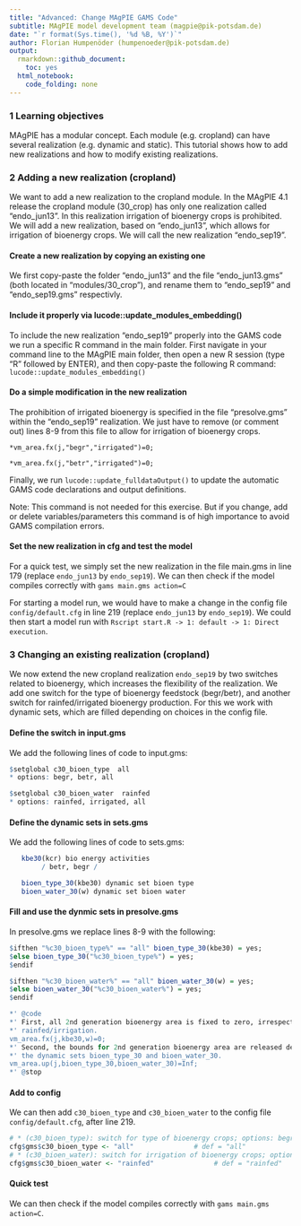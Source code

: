 ```yaml
---
title: "Advanced: Change MAgPIE GAMS Code"
subtitle: MAgPIE model development team (magpie@pik-potsdam.de)
date: "`r format(Sys.time(), '%d %B, %Y')`"
author: Florian Humpenöder (humpenoeder@pik-potsdam.de)
output:
  rmarkdown::github_document:
    toc: yes
  html_notebook:
    code_folding: none
---
```


### 1 Learning objectives
MAgPIE has a modular concept. Each module (e.g. cropland) can have several realization (e.g. dynamic and static).
This tutorial shows how to add new realizations and how to modify existing realizations.

### 2 Adding a new realization (cropland)
We want to add a new realization to the cropland module.
In the MAgPIE 4.1 release the cropland module (30_crop) has only one realization called "endo_jun13". In this realization irrigation of bioenergy crops is prohibited. We will add a new realization, based on "endo_jun13", which allows for irrigation of bioenergy crops. We will call the new realization "endo_sep19".

#### Create a new realization by copying an existing one
We first copy-paste the folder "endo_jun13" and the file "endo_jun13.gms" (both located in "modules/30_crop"), and rename them to "endo_sep19" and "endo_sep19.gms" respectivly.

#### Include it properly via lucode::update_modules_embedding()
To include the new realization "endo_sep19" properly into the GAMS code we run a specific R command in the main folder. First navigate in your command line to the MAgPIE main folder, then open a new R session (type "R" followed by ENTER), and then copy-paste the following R command: `lucode::update_modules_embedding()`

#### Do a simple modification in the new realization
The prohibition of irrigated bioenergy is specified in the file "presolve.gms" within the "endo_sep19" realization.
We just have to remove (or comment out) lines 8-9 from this file to allow for irrigation of bioenergy crops. 

`*vm_area.fx(j,"begr","irrigated")=0;`

`*vm_area.fx(j,"betr","irrigated")=0;`

Finally, we run `lucode::update_fulldataOutput()` to update the automatic GAMS code declarations and output definitions. 

Note: This command is not needed for this exercise. But if you change, add or delete variables/parameters this command is of high importance to avoid GAMS compilation errors.

#### Set the new realization in cfg and test the model
For a quick test, we simply set the new realization in the file main.gms in line 179 (replace `endo_jun13` by `endo_sep19`). We can then check if the model compiles correctly with `gams main.gms action=C`

For starting a model run, we would have to make a change in the config file `config/default.cfg` in line 219 (replace `endo_jun13` by `endo_sep19`). We could then start a model run with `Rscript start.R -> 1: default -> 1: Direct execution`.

### 3 Changing an existing realization (cropland)
We now extend the new cropland realization `endo_sep19` by two switches related to bioenergy, which increases the flexibility of the realization. We add one switch for the type of bioenergy feedstock (begr/betr), and another switch for rainfed/irrigated bioenergy production. 
For this we work with dynamic sets, which are filled depending on choices in the config file. 

#### Define the switch in input.gms
We add the following lines of code to input.gms:
```r
$setglobal c30_bioen_type  all
* options: begr, betr, all

$setglobal c30_bioen_water  rainfed
* options: rainfed, irrigated, all
```

#### Define the dynamic sets in sets.gms
We add the following lines of code to sets.gms:
```r
   kbe30(kcr) bio energy activities
        / betr, begr /

   bioen_type_30(kbe30) dynamic set bioen type
   bioen_water_30(w) dynamic set bioen water
```

#### Fill and use the dynmic sets in presolve.gms
In presolve.gms we replace lines 8-9 with the following:
```r
$ifthen "%c30_bioen_type%" == "all" bioen_type_30(kbe30) = yes;
$else bioen_type_30("%c30_bioen_type%") = yes;
$endif

$ifthen "%c30_bioen_water%" == "all" bioen_water_30(w) = yes;
$else bioen_water_30("%c30_bioen_water%") = yes;
$endif

*' @code
*' First, all 2nd generation bioenergy area is fixed to zero, irrespective of type and 
*' rainfed/irrigation.
vm_area.fx(j,kbe30,w)=0;
*' Second, the bounds for 2nd generation bioenergy area are released depending on 
*' the dynamic sets bioen_type_30 and bioen_water_30.
vm_area.up(j,bioen_type_30,bioen_water_30)=Inf;
*' @stop
```

#### Add to config
We can then add `c30_bioen_type` and `c30_bioen_water` to the config file `config/default.cfg`, after line 219.
```r
# * (c30_bioen_type): switch for type of bioenergy crops; options: begr, betr, all
cfg$gms$c30_bioen_type <- "all"               # def = "all"
# * (c30_bioen_water): switch for irrigation of bioenergy crops; options: rainfed, irrigated, all
cfg$gms$c30_bioen_water <- "rainfed"               # def = "rainfed"
```

#### Quick test
We can then check if the model compiles correctly with `gams main.gms action=C`.